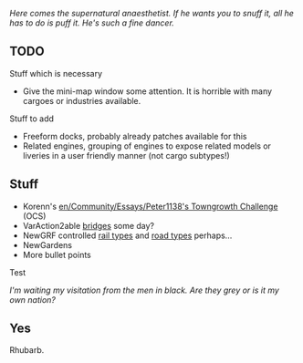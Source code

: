 {{en/Archive/Community/Users/Infobox Developer|
realname=Peter|
birthyear=1138|
codingspec=NewGRF Masochist|
currentstat=Active|
website=Lies|
}}

''Here comes the supernatural anaesthetist. If he wants you to snuff it, all he has to do is puff it. He's such a fine dancer.''

== TODO ==

Stuff which is necessary

* Give the mini-map window some attention. It is horrible with many cargoes or industries available.

Stuff to add

* Freeform docks, probably already patches available for this
* Related engines, grouping of engines to expose related models or liveries in a user friendly manner (not cargo subtypes!)

== Stuff ==

* Korenn's [[en/Community/Essays/Peter1138's Towngrowth Challenge]] (OCS)
* VarAction2able [[en/Peter1138/NewBridges|bridges]] some day?
* NewGRF controlled [[en/Archive/Development/Railtypes|rail types]] and [[en/Archive/Development/Old NewGRF roadtypes 1|road types]] perhaps...
* NewGardens
* More bullet points

Test

''I'm waiting my visitation from the men in black. Are they grey or is it my own nation?''

== Yes ==

Rhubarb.
